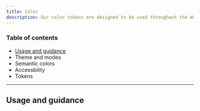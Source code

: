 ```yaml
---
title: Color
description: Our color tokens are designed to be used throughout the Washington Post products. Although we include colors other than what is found in grayscale, the purpose and intention of color are limited to ensure the messaging around color has the correct amount of affordance.
---
```


### Table of contents

- [Usage and guidance](/foundations/color#Usage%20and%20guidance)
- Theme and modes
- Semantic colors
- Accessbility
- Tokens

---

## Usage and guidance

